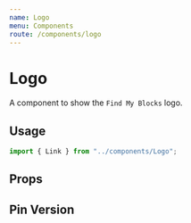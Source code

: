```yaml
---
name: Logo
menu: Components
route: /components/logo
---
```



# Logo

A component to show the `Find My Blocks` logo.

## Usage

```ts
import { Link } from "../components/Logo";
```

<Playground>
  <Logo size={100} version="full" />
</Playground>

## Props

<Props of={Logo} />

## Pin Version

<Playground>
  <Logo size={75} version="pin" />
</Playground>
